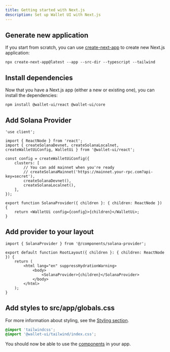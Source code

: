 ```yaml
---
title: Getting started with Next.js
description: Set up Wallet UI with Next.js
---
```


## Generate new application

If you start from scratch, you can use [create-next-app](https://nextjs.org/docs/pages/api-reference/cli/create-next-app) to create new Next.js application:

```package-install
npx create-next-app@latest --app --src-dir --typescript --tailwind
```

## Install dependencies

Now that you have a Next.js app (either a new or existing one), you can install the dependencies:

```package-install
npm install @wallet-ui/react @wallet-ui/core
```

## Add Solana Provider

```tsx title="src/components/solana-provider.tsx"
'use client';

import { ReactNode } from 'react';
import { createSolanaDevnet, createSolanaLocalnet, createWalletUiConfig, WalletUi } from '@wallet-ui/react';

const config = createWalletUiConfig({
    clusters: [
        // You can add mainnet when you're ready
        // createSolanaMainnet('https://mainnet.your-rpc.com?api-key=secret'),
        createSolanaDevnet(),
        createSolanaLocalnet(),
    ],
});

export function SolanaProvider({ children }: { children: ReactNode }) {
    return <WalletUi config={config}>{children}</WalletUi>;
}
```

## Add provider to your layout

```tsx title="src/app/layout.tsx"
import { SolanaProvider } from '@/components/solana-provider';

export default function RootLayout({ children }: { children: ReactNode }) {
    return (
        <html lang="en" suppressHydrationWarning>
            <body>
                <SolanaProvider>{children}</SolanaProvider>
            </body>
        </html>
    );
}
```

## Add styles to src/app/globals.css

For more information about styling, see the [Styling section](../styling).

```css title="src/app/globals.css"
@import 'tailwindcss';
@import '@wallet-ui/tailwind/index.css';
```

You should now be able to use the [components](/docs/react/components) in your app.
